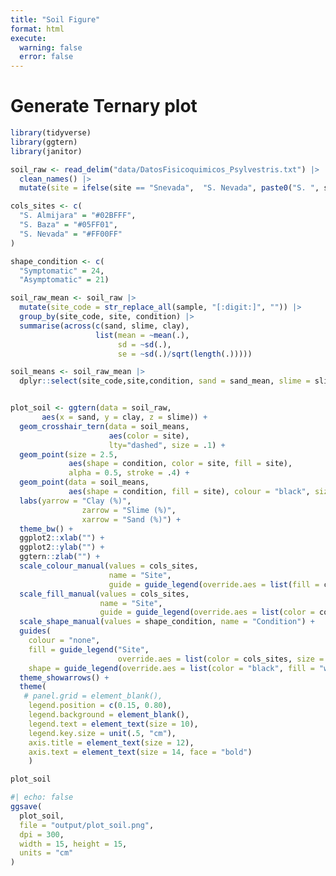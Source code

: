 ```yaml
---
title: "Soil Figure"
format: html
execute: 
  warning: false
  error: false
---
```


# Generate Ternary plot

```r
library(tidyverse)
library(ggtern)
library(janitor)
```


```r
soil_raw <- read_delim("data/DatosFisicoquimicos_Psylvestris.txt") |> 
  clean_names() |> 
  mutate(site = ifelse(site == "Snevada",  "S. Nevada", paste0("S. ", site)))
```

```r
cols_sites <- c(
  "S. Almijara" = "#02BFFF",
  "S. Baza" = "#05FF01",
  "S. Nevada" = "#FF00FF"
)

shape_condition <- c(
  "Symptomatic" = 24, 
  "Asymptomatic" = 21)
```


```r
soil_raw_mean <- soil_raw |> 
  mutate(site_code = str_replace_all(sample, "[:digit:]", "")) |> 
  group_by(site_code, site, condition) |> 
  summarise(across(c(sand, slime, clay), 
                   list(mean = ~mean(.), 
                        sd = ~sd(.), 
                        se = ~sd(.)/sqrt(length(.)))))

soil_means <- soil_raw_mean |> 
  dplyr::select(site_code,site,condition, sand = sand_mean, slime = slime_mean, clay = clay_mean)


plot_soil <- ggtern(data = soil_raw, 
       aes(x = sand, y = clay, z = slime)) +
  geom_crosshair_tern(data = soil_means, 
                      aes(color = site),
                      lty="dashed", size = .1) + 
  geom_point(size = 2.5, 
             aes(shape = condition, color = site, fill = site), 
             alpha = 0.5, stroke = .4) +
  geom_point(data = soil_means, 
             aes(shape = condition, fill = site), colour = "black", size = 4) + 
  labs(yarrow = "Clay (%)", 
                zarrow = "Slime (%)",
                xarrow = "Sand (%)") +
  theme_bw() +
  ggplot2::xlab("") +
  ggplot2::ylab("") +
  ggtern::zlab("") +
  scale_colour_manual(values = cols_sites, 
                      name = "Site",
                      guide = guide_legend(override.aes = list(fill = cols_sites))) +
  scale_fill_manual(values = cols_sites, 
                    name = "Site",
                    guide = guide_legend(override.aes = list(color = cols_sites))) +
  scale_shape_manual(values = shape_condition, name = "Condition") +
  guides(
    colour = "none",
    fill = guide_legend("Site", 
                        override.aes = list(color = cols_sites, size = 1.5)),
    shape = guide_legend(override.aes = list(color = "black", fill = "white", size = 1.5))) +
  theme_showarrows() +
  theme(
   # panel.grid = element_blank(),
    legend.position = c(0.15, 0.80),
    legend.background = element_blank(),
    legend.text = element_text(size = 10),
    legend.key.size = unit(.5, "cm"),
    axis.title = element_text(size = 12), 
    axis.text = element_text(size = 14, face = "bold")
    ) 

plot_soil 
```

```r
#| echo: false
ggsave(
  plot_soil, 
  file = "output/plot_soil.png",
  dpi = 300,
  width = 15, height = 15,
  units = "cm"
)
```

  
 